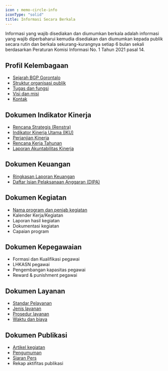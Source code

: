```yaml
---
icon : memo-circle-info
iconType: "solid"
title: Informasi Secara Berkala
---
```

Informasi yang wajib disediakan dan diumumkan berkala adalah informasi yang wajib diperbaharui kemudia disediakan dan diumumkan kepada publik secara rutin dan berkala sekurang-kurangnya setiap 6 bulan sekali berdasarkan Peraturan Komisi Informasi No. 1 Tahun 2021 pasal 14.

## Profil Kelembagaan
- [Sejarah BGP Gorontalo](https://bgpgorontalo.kemdikbud.go.id/sejarah-bgp-gorontalo/?utm_source=ppid)
- [Struktur organisasi publik](https://bgpgorontalo.kemdikbud.go.id/struktur-organisasi/?utm_source=ppid)
- [Tugas dan fungsi](https://bgpgorontalo.kemdikbud.go.id/tugas-dan-fungsi/?utm_source=ppid)
- [Visi dan misi](https://bgpgorontalo.kemdikbud.go.id/visi-dan-misi-bgp-gorontalo/?utm_source=ppid)
- [Kontak](/kontak)

## Dokumen Indikator Kinerja
- [Rencana Strategis (Renstra)](/informasi/dokumen-kinerja#rencana-strategis)
- [Indikator Kinerja Utama (IKU)](/informasi/dokumen-kinerja#indikator-kinerja-utama-iku)
- [Perjanjian Kinerja](/informasi/dokumen-kinerja#perjanjian-kinerja)
- [Rencana Kerja Tahunan](/informasi/dokumen-kinerja#rencana-kerja-tahunan)
- [Laporan Akuntabilitas Kinerja](/informasi/dokumen-kinerja#laporan-akuntabilitas-kinerja)

## Dokumen Keuangan
- [Ringkasan Laporan Keuangan](/informasi/laporan-keuangan)
- [Daftar Isian Pelaksanaan Anggaran (DIPA)](/informasi/dipa)

## Dokumen Kegiatan
- [Nama program dan penjab kegiatan](https://docs.google.com/document/d/152THioPg1UXBO-dUlGNm_D6VuLL1RMEuwZlSBmoZoTQ/edit?usp=sharing) 
- Kalender Kerja/Kegiatan
- Laporan hasil kegiatan
- Dokumentasi kegiatan
- Capaian program

## Dokumen Kepegawaian
- Formasi dan Kualifikasi pegawai
- LHKASN pegawai
- Pengembangan kapasitas pegawai
- Reward & punishment pegawai

## Dokumen Layanan
- [Standar Pelayanan](/layanan/standar)
- [Jenis layanan](/layanan/standar)
- [Prosedur layanan](/layanan/prosedur)
- [Waktu dan biaya](/layanan/waktu-biaya)

## Dokumen Publikasi
- [Artikel kegiatan](https://bgpgorontalo.kemdikbud.go.id/informasi/)
- [Pengumuman](https://bgpgorontalo.kemdikbud.go.id)
- [Siaran Pers](https://bgpgorontalo.kemdikbud.go.id/siaranpers/)
- Rekap aktifitas publikasi